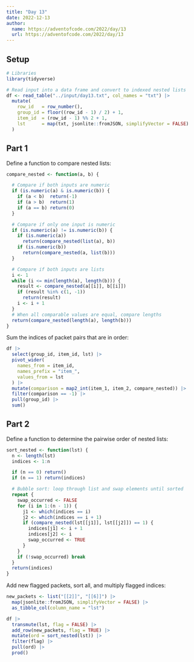```yaml
---
title: "Day 13"
date: 2022-12-13
author:
  name: https://adventofcode.com/2022/day/13
  url: https://adventofcode.com/2022/day/13
---
```


## Setup

```r
# Libraries
library(tidyverse)

# Read input into a data frame and convert to indexed nested lists
df <- read_table("../input/day13.txt", col_names = "txt") |> 
  mutate(
    row_id   = row_number(),
    group_id = floor((row_id - 1) / 2) + 1,
    item_id  = (row_id - 1) %% 2 + 1,
    lst      = map(txt, jsonlite::fromJSON, simplifyVector = FALSE)
  )
```

## Part 1

Define a function to compare nested lists:

```r
compare_nested <- function(a, b) {

  # Compare if both inputs are numeric
  if (is.numeric(a) & is.numeric(b)) {
    if (a < b)  return(-1)
    if (a > b)  return(1)
    if (a == b) return(0)
  }

  # Compare if only one input is numeric
  if (is.numeric(a) != is.numeric(b)) {
    if (is.numeric(a))
      return(compare_nested(list(a), b))
    if (is.numeric(b))
      return(compare_nested(a, list(b)))
  }

  # Compare if both inputs are lists
  i <- 1
  while (i <= min(length(a), length(b))) {
    result <- compare_nested(a[[i]], b[[i]])
    if (result %in% c(1, -1))
      return(result)
    i <- i + 1
  }
  # When all comparable values are equal, compare lengths
  return(compare_nested(length(a), length(b)))
}
```

Sum the indices of packet pairs that are in order:

```r
df |>
  select(group_id, item_id, lst) |>
  pivot_wider(
    names_from = item_id,
    names_prefix = "item_",
    values_from = lst
  ) |>
  mutate(comparison = map2_int(item_1, item_2, compare_nested)) |>
  filter(comparison == -1) |>
  pull(group_id) |> 
  sum()
```

## Part 2

Define a function to determine the pairwise order of nested lists:

```r
sort_nested <- function(lst) {
  n <- length(lst)
  indices <- 1:n

  if (n == 0) return()
  if (n == 1) return(indices)

  # Bubble sort: loop through list and swap elements until sorted
  repeat {
    swap_occurred <- FALSE
    for (i in 1:(n - 1)) {
      j1 <- which(indices == i)
      j2 <- which(indices == i + 1)
      if (compare_nested(lst[[j1]], lst[[j2]]) == 1) {
        indices[j1] <- i + 1
        indices[j2] <- i
        swap_occurred <- TRUE
      }
    }
    if (!swap_occurred) break
  }
  return(indices)
}
```

Add new flagged packets, sort all, and multiply flagged indices:

```r
new_packets <- list("[[2]]", "[[6]]") |>
  map(jsonlite::fromJSON, simplifyVector = FALSE) |>
  as_tibble_col(column_name = "lst")

df |>
  transmute(lst, flag = FALSE) |>
  add_row(new_packets, flag = TRUE) |>
  mutate(ord = sort_nested(lst)) |>
  filter(flag) |>
  pull(ord) |> 
  prod()
```
